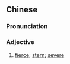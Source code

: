 {{also|厉厉}}
==Chinese==
{{zh-forms|s=厉厉}}

===Pronunciation===
{{zh-pron
|m=lìlì
|cat=a
}}

===Adjective===
{{zh-adj}}

# {{lb|zh|literary}} [[fierce]]; [[stern]]; [[severe]]